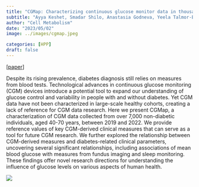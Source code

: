 ```yaml
---
title: "CGMap: Characterizing continuous glucose monitor data in thousands of non-diabetic individuals"
subtitle: "Ayya Keshet, Smadar Shilo, Anastasia Godneva, Yeela Talmor-Barkan, Yaron Aviv, Eran Segal, Hagai Rossman"
author: "Cell Metabolism"
date: "2023/05/02"
image: ../images/cgmap.jpeg

categories: [HPP]
draft: false
---
```


[[paper](https://www.cell.com/cell-metabolism/pdf/S1550-4131(23)00129-8.pdf)]

Despite its rising prevalence, diabetes diagnosis still relies on measures from blood tests. Technological advances in continuous glucose monitoring (CGM) devices introduce a potential tool to expand our understanding of glucose control and variability in people with and without diabetes. Yet CGM data have not been characterized in large-scale healthy cohorts, creating a lack of reference for CGM data research. Here we present CGMap, a characterization of CGM data collected from over 7,000 non-diabetic individuals, aged 40-70 years, between 2019 and 2022. We provide reference values of key CGM-derived clinical measures that can serve as a tool for future CGM research. We further explored the relationship between CGM-derived measures and diabetes-related clinical parameters, uncovering several significant relationships, including associations of mean blood glucose with measures from fundus imaging and sleep monitoring. These findings offer novel research directions for understanding the influence of glucose levels on various aspects of human health. 

![](../images/cgmap.jpeg)